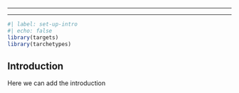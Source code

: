 ------------------------------------------------------------------------

------------------------------------------------------------------------

```r
#| label: set-up-intro
#| echo: false
library(targets)
library(tarchetypes)

```

## Introduction

Here we can add the introduction